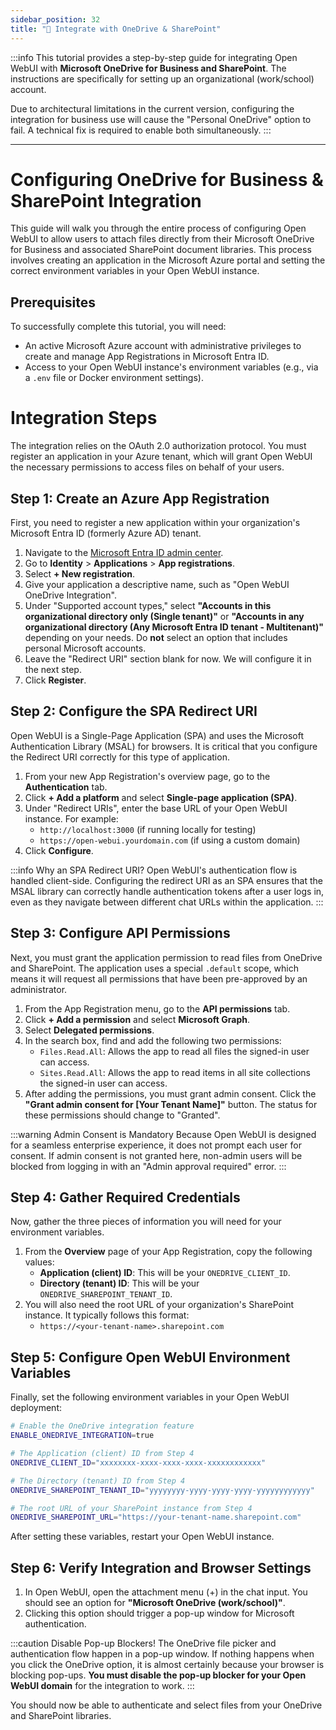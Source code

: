 ```yaml
---
sidebar_position: 32
title: "📁 Integrate with OneDrive & SharePoint"
---
```


:::info
This tutorial provides a step-by-step guide for integrating Open WebUI with **Microsoft OneDrive for Business and SharePoint**. The instructions are specifically for setting up an organizational (work/school) account.

Due to architectural limitations in the current version, configuring the integration for business use will cause the "Personal OneDrive" option to fail. A technical fix is required to enable both simultaneously.
:::

---

# Configuring OneDrive for Business & SharePoint Integration

This guide will walk you through the entire process of configuring Open WebUI to allow users to attach files directly from their Microsoft OneDrive for Business and associated SharePoint document libraries. This process involves creating an application in the Microsoft Azure portal and setting the correct environment variables in your Open WebUI instance.

## Prerequisites

To successfully complete this tutorial, you will need:

-   An active Microsoft Azure account with administrative privileges to create and manage App Registrations in Microsoft Entra ID.
-   Access to your Open WebUI instance's environment variables (e.g., via a `.env` file or Docker environment settings).

# Integration Steps

The integration relies on the OAuth 2.0 authorization protocol. You must register an application in your Azure tenant, which will grant Open WebUI the necessary permissions to access files on behalf of your users.

## Step 1: Create an Azure App Registration

First, you need to register a new application within your organization's Microsoft Entra ID (formerly Azure AD) tenant.

1.  Navigate to the [Microsoft Entra ID admin center](https://entra.microsoft.com/).
2.  Go to **Identity** > **Applications** > **App registrations**.
3.  Select **+ New registration**.
4.  Give your application a descriptive name, such as "Open WebUI OneDrive Integration".
5.  Under "Supported account types," select **"Accounts in this organizational directory only (Single tenant)"** or **"Accounts in any organizational directory (Any Microsoft Entra ID tenant - Multitenant)"** depending on your needs. Do **not** select an option that includes personal Microsoft accounts.
6.  Leave the "Redirect URI" section blank for now. We will configure it in the next step.
7.  Click **Register**.

## Step 2: Configure the SPA Redirect URI

Open WebUI is a Single-Page Application (SPA) and uses the Microsoft Authentication Library (MSAL) for browsers. It is critical that you configure the Redirect URI correctly for this type of application.

1.  From your new App Registration's overview page, go to the **Authentication** tab.
2.  Click **+ Add a platform** and select **Single-page application (SPA)**.
3.  Under "Redirect URIs", enter the base URL of your Open WebUI instance. For example:
    -   `http://localhost:3000` (if running locally for testing)
    -   `https://open-webui.yourdomain.com` (if using a custom domain)
4.  Click **Configure**.

:::info Why an SPA Redirect URI?
Open WebUI's authentication flow is handled client-side. Configuring the redirect URI as an SPA ensures that the MSAL library can correctly handle authentication tokens after a user logs in, even as they navigate between different chat URLs within the application.
:::

## Step 3: Configure API Permissions

Next, you must grant the application permission to read files from OneDrive and SharePoint. The application uses a special `.default` scope, which means it will request all permissions that have been pre-approved by an administrator.

1.  From the App Registration menu, go to the **API permissions** tab.
2.  Click **+ Add a permission** and select **Microsoft Graph**.
3.  Select **Delegated permissions**.
4.  In the search box, find and add the following two permissions:
    -   `Files.Read.All`: Allows the app to read all files the signed-in user can access.
    -   `Sites.Read.All`: Allows the app to read items in all site collections the signed-in user can access.
5.  After adding the permissions, you must grant admin consent. Click the **"Grant admin consent for [Your Tenant Name]"** button. The status for these permissions should change to "Granted".

:::warning Admin Consent is Mandatory
Because Open WebUI is designed for a seamless enterprise experience, it does not prompt each user for consent. If admin consent is not granted here, non-admin users will be blocked from logging in with an "Admin approval required" error.
:::

## Step 4: Gather Required Credentials

Now, gather the three pieces of information you will need for your environment variables.

1.  From the **Overview** page of your App Registration, copy the following values:
    -   **Application (client) ID**: This will be your `ONEDRIVE_CLIENT_ID`.
    -   **Directory (tenant) ID**: This will be your `ONEDRIVE_SHAREPOINT_TENANT_ID`.
2.  You will also need the root URL of your organization's SharePoint instance. It typically follows this format:
    -   `https://<your-tenant-name>.sharepoint.com`

## Step 5: Configure Open WebUI Environment Variables

Finally, set the following environment variables in your Open WebUI deployment:

```bash
# Enable the OneDrive integration feature
ENABLE_ONEDRIVE_INTEGRATION=true

# The Application (client) ID from Step 4
ONEDRIVE_CLIENT_ID="xxxxxxxx-xxxx-xxxx-xxxx-xxxxxxxxxxxx"

# The Directory (tenant) ID from Step 4
ONEDRIVE_SHAREPOINT_TENANT_ID="yyyyyyyy-yyyy-yyyy-yyyy-yyyyyyyyyyyy"

# The root URL of your SharePoint instance from Step 4
ONEDRIVE_SHAREPOINT_URL="https://your-tenant-name.sharepoint.com"
```

After setting these variables, restart your Open WebUI instance.

## Step 6: Verify Integration and Browser Settings

1.  In Open WebUI, open the attachment menu (+) in the chat input. You should see an option for **"Microsoft OneDrive (work/school)"**.
2.  Clicking this option should trigger a pop-up window for Microsoft authentication.

:::caution Disable Pop-up Blockers!
The OneDrive file picker and authentication flow happen in a pop-up window. If nothing happens when you click the OneDrive option, it is almost certainly because your browser is blocking pop-ups. **You must disable the pop-up blocker for your Open WebUI domain** for the integration to work.
:::

You should now be able to authenticate and select files from your OneDrive and SharePoint libraries.
